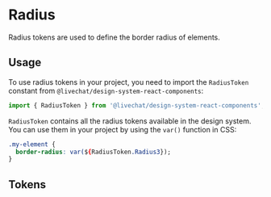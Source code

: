 

<Meta title="Foundations/Radius" />

# Radius

Radius tokens are used to define the border radius of elements.

## Usage

To use radius tokens in your project, you need to import the `RadiusToken` constant from `@livechat/design-system-react-components`:

```jsx
import { RadiusToken } from '@livechat/design-system-react-components';
```

`RadiusToken` contains all the radius tokens available in the design system. You can use them in your project by using the `var()` function in CSS:

```css
.my-element {
  border-radius: var(${RadiusToken.Radius3});
}
```

## Tokens

<RadiusTable data={RadiusTokens} />
